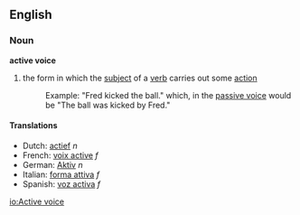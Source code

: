 ==English==
===Noun===
'''active voice'''

#{{grammar}} the form in which the [[subject]] of a [[verb]] carries out some [[action]]
#:Example: "Fred kicked the ball." which, in the [[passive voice]] would be "The ball was kicked by Fred."

====Translations====
*Dutch: [[actief]] ''n''
*French: [[voix active]] ''f''
*German: [[Aktiv]] ''n''
*Italian: [[forma attiva]] ''f''
*Spanish: [[voz activa]] ''f''

[[io:Active voice]]